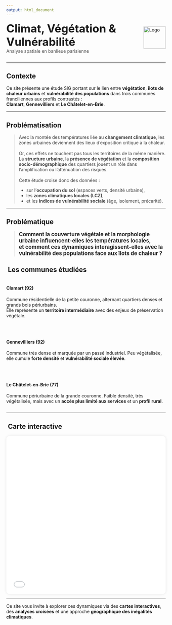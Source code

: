 ```yaml
---
output: html_document
---
```


```{=html}
<div style="display: flex; justify-content: space-between; align-items: center; padding-bottom: 1em">
  <div>
    <h1 style="margin: 0; font-size: 2.5em;">Climat, Végétation & Vulnérabilité</h1>
    <p style="margin: 0; color: #555;">Analyse spatiale en banlieue parisienne</p>
  </div>
  <img src="logo.jpg" alt="Logo" style="height: 70px;">
</div>
```

---

##  Contexte

Ce site présente une étude SIG portant sur le lien entre **végétation**, **îlots de chaleur urbains** et **vulnérabilité des populations** dans trois communes franciliennes aux profils contrastés :  
**Clamart**, **Gennevilliers** et **Le Châtelet-en-Brie**.

---

##  Problématisation

> <span style="color: #444;">
Avec la montée des températures liée au <strong>changement climatique</strong>, les zones urbaines deviennent des lieux d’exposition critique à la chaleur.
<br><br>
Or, ces effets ne touchent pas tous les territoires de la même manière. La <strong>structure urbaine</strong>, la <strong>présence de végétation</strong> et la <strong>composition socio-démographique</strong> des quartiers jouent un rôle dans l’amplification ou l’atténuation des risques.
<br><br>
Cette étude croise donc des données :
<ul>
  <li>sur l’<strong>occupation du sol</strong> (espaces verts, densité urbaine),</li>
  <li>les <strong>zones climatiques locales (LCZ)</strong>,</li>
  <li>et les <strong>indices de vulnérabilité sociale</strong> (âge, isolement, précarité).</li>
</ul>
</span>

---

##  Problématique

> <span style="font-size: 1.2em; color: #222;"><strong>Comment la couverture végétale et la morphologie urbaine influencent-elles les températures locales,  
et comment ces dynamiques interagissent-elles avec la vulnérabilité des populations face aux îlots de chaleur ?</strong></span>

## ️ Les communes étudiées

<div style="display: flex; gap: 2rem; flex-wrap: wrap;">

<div style="flex: 1; min-width: 250px;">
<h4> Clamart (92)</h4>
Commune résidentielle de la petite couronne, alternant quartiers denses et grands bois périurbains.  
Elle représente un **territoire intermédiaire** avec des enjeux de préservation végétale.
</div>

<div style="flex: 1; min-width: 250px;">
<h4> Gennevilliers (92)</h4>
Commune très dense et marquée par un passé industriel. Peu végétalisée, elle cumule **forte densité** et **vulnérabilité sociale élevée**.
</div>

<div style="flex: 1; min-width: 250px;">
<h4> Le Châtelet-en-Brie (77)</h4>
Commune périurbaine de la grande couronne. Faible densité, très végétalisée, mais avec un **accès plus limité aux services** et un **profil rural**.
</div>

</div>

---

## ️ Carte interactive

<div style="text-align: center;">
<iframe src="carte_interactive.html" width="100%" height="500px" style="border: none; box-shadow: 0 0 8px rgba(0,0,0,0.1); border-radius: 12px;"></iframe>
</div>

---

Ce site vous invite à explorer ces dynamiques via des **cartes interactives**, des **analyses croisées** et une approche **géographique des inégalités climatiques**.
